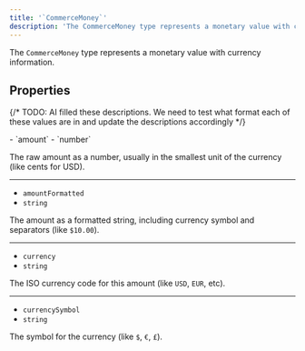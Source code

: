 ```yaml
---
title: '`CommerceMoney`'
description: 'The CommerceMoney type represents a monetary value with currency information.'
---
```


The `CommerceMoney` type represents a monetary value with currency information.

## Properties

{/* TODO: AI filled these descriptions. We need to test what format each of these values are in and update the descriptions accordingly */}

<Properties>
  - `amount`
  - `number`

  The raw amount as a number, usually in the smallest unit of the currency (like cents for USD).

  ---

  - `amountFormatted`
  - `string`

  The amount as a formatted string, including currency symbol and separators (like `$10.00`).

  ---

  - `currency`
  - `string`

  The ISO currency code for this amount (like `USD`, `EUR`, etc).

  ---

  - `currencySymbol`
  - `string`

  The symbol for the currency (like `$`, `€`, `£`).
</Properties>
